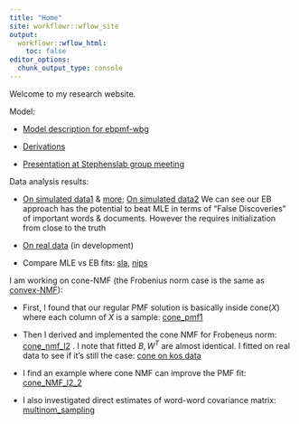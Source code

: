 ```yaml
---
title: "Home"
site: workflowr::wflow_site
output:
  workflowr::wflow_html:
    toc: false
editor_options:
  chunk_output_type: console
---
```


Welcome to my research website.


Model:

* [Model description for ebpmf-wbg](https://zihao12.github.io/ebpmf_data_analysis/ebpmf_wbg_description)

* [Derivations](https://github.com/stephenslab/ebpmf.alpha/tree/master/derivations)

* [Presentation at Stephenslab group meeting](https://zihao12.github.io/ebpmf_data_analysis/PMF_WBG_presentation.pdf)

<!-- Data preprocessing demo:\ -->

<!-- * [process SLA dataset](https://zihao12.github.io/ebpmf_data_analysis/data_preprocessing_sla)\ -->

Data analysis results:

* [On simulated data1](https://zihao12.github.io/ebpmf_data_analysis/ebpmf_wbg_simulation_big2_2) & [more](https://zihao12.github.io/ebpmf_data_analysis/ebpmf_wbg_simulation_big2_more); [On simulated data2](https://zihao12.github.io/ebpmf_data_analysis/ebpmf_wbg_simulation_big2) We can see our EB approach has the potential to beat MLE in terms of "False Discoveries" of important words & documents. However the requires initialization from close to the truth

* [On real data](https://zihao12.shinyapps.io/topicview-app/) (in development)

* Compare MLE vs EB fits: [sla](https://zihao12.github.io/ebpmf_data_analysis/sla_compare_mle_eb), [nips](https://zihao12.github.io/ebpmf_data_analysis/nips_compare_mle_eb)



I am working on cone-NMF (the Frobenius norm case is the same as [convex-NMF](https://people.eecs.berkeley.edu/~jordan/papers/ding-li-jordan-pami.pdf)):

* First, I found that our regular PMF solution is basically inside $\text{cone}(X)$ where each column of $X$ is a sample: [cone_pmf1](https://zihao12.github.io/ebpmf_data_analysis/cone_pmf1.html)

* Then I derived and implemented the cone NMF for Frobeneus norm: [cone_nmf_l2](https://zihao12.github.io/ebpmf_data_analysis/cone_nmf_l2) . I note that fitted $B, W^T$ are almost identical. I fitted on real data to see if it's still the case: [cone on kos data](https://zihao12.github.io/ebpmf_data_analysis/cone_nmf_f_3)

* I find an example where cone NMF can improve the PMF fit: [cone_NMF_l2_2](https://zihao12.github.io/ebpmf_data_analysis/cone_NMF_l2_2)

* I also investigated direct estimates of word-word covariance matrix: [multinom_sampling](https://zihao12.github.io/ebpmf_data_analysis/multinom_sampling)

 <!-- * Version `0.3.8`: \ -->
 <!-- [kos_K20](https://zihao12.github.io/ebpmf_data_analysis/kos_K20_ebpmf.alpha_v0.3.8.html)\ -->

 <!-- * Version `0.3.9`:  \ -->
 <!-- [summary](https://zihao12.github.io/ebpmf_data_analysis/ebpmf.alpha_v0.3.9_summary)\ -->
 <!-- [kos_K20](https://zihao12.github.io/ebpmf_data_analysis/kos_K20_ebpmf.alpha_v0.3.9.html), \ -->
 <!-- [kos_K50](https://zihao12.github.io/ebpmf_data_analysis/kos_K50_ebpmf.alpha_v0.3.9.html),\ -->
 <!-- [kos_K100](https://zihao12.github.io/ebpmf_data_analysis/kos_K100_ebpmf.alpha_v0.3.9.html) -->

 <!--  * Version `0.4.2`:  \ -->
 <!-- [summary](https://zihao12.github.io/ebpmf_data_analysis/ebpmf.alpha_v0.4.2_summary)\ -->
 <!-- [kos_K20](https://zihao12.github.io/ebpmf_data_analysis/kos_K20_ebpmf.alpha_v0.4.2.html), \ -->
 <!-- [topics](https://zihao12.github.io/ebpmf_data_analysis/ebpmf.alpha_v0.4.2_show_topics.html) -->

 <!-- * Version `0.4.5`:  \ -->
 


 <!-- [SLA_EBPMF_WBG_K10](https://zihao12.github.io/ebpmf_data_analysis/sla_ebpmf_wbg_k10) (can change k to 5, 10, 50, 100 for more results)\ -->
 <!-- [SLA_PMF_K10](https://zihao12.github.io/ebpmf_data_analysis/sla_pmf_k10) (can change k to 5, 10, 50, 100 for more results)\ -->
 <!-- [NIPS_EBPMF_WBG_K20](https://zihao12.github.io/ebpmf_data_analysis/nips_ebpmf_wbg_k20)\ -->
 <!-- [NIPS_PMF_WBG_K20](https://zihao12.github.io/ebpmf_data_analysis/nips_pmf_k20)\ -->
 <!-- [NEWS_EBPMF_WBG_K20](https://zihao12.github.io/ebpmf_data_analysis/news_ebpmf_wbg_k20)\ -->
 <!-- [NEWS_PMF_WBG_K20](https://zihao12.github.io/ebpmf_data_analysis/news_pmf_k20) -->
